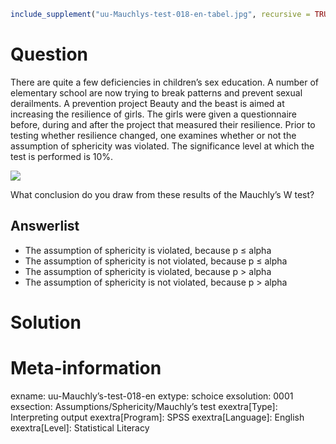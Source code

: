 ```r
include_supplement("uu-Mauchlys-test-018-en-tabel.jpg", recursive = TRUE)
```

Question
========
There are quite a few deficiencies in children's sex education. A number of elementary school are now trying to break patterns and prevent sexual derailments. A prevention project Beauty and the beast is aimed at increasing the resilience of girls. The girls were given a questionnaire before, during and after the project that measured their resilience. Prior to testing whether resilience changed, one examines whether or not the assumption of sphericity was violated. The significance level at which the test is performed is 10%.

![](uu-Mauchlys-test-018-en-tabel.jpg)

What conclusion do you draw from these results of the Mauchly's W test?

Answerlist
----------
* The assumption of sphericity is violated, because p ≤ alpha
* The assumption of sphericity is not violated, because p ≤ alpha
* The assumption of sphericity is violated, because p > alpha
* The assumption of sphericity is not violated, because p > alpha


Solution
========

Meta-information
================
exname: uu-Mauchly's-test-018-en
extype: schoice
exsolution: 0001
exsection: Assumptions/Sphericity/Mauchly's test
exextra[Type]: Interpreting output
exextra[Program]: SPSS
exextra[Language]: English
exextra[Level]: Statistical Literacy
